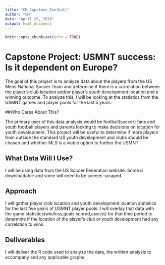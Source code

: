 ---
title: "CM_Capstone_Football"
author: "CM"
date: "April 26, 2018"
output: html_document
---

```{r setup, include=FALSE}
knitr::opts_chunk$set(echo = TRUE)
```



# Capstone Project: USMNT success: Is it dependent on Europe?
The goal of this project is to analyze data about the players from the US Mens National Soccer Team and determine if there is a correlation between the player's club location and/or player's youth development location and a winning outcome.  To analyze this, I will be looking at the statistics from the USMNT games and player pools for the last 5 years.

##Who Cares About This?

The primary user of this data analysis would be football(soccer) fans and youth football players and parents looking to make decisions on location for youth development.
This project will be useful to determine if more players from outside the standard US youth development and clubs should be chosen and whether MLS is a viable option to further the USMNT.

## What Data Will I Use?
I will be using data from the US Soccer Federation website.  Some is downloadable and some will need to be sceeen-scraped.

## Approach
I will gather player clob location and youth development location statistics for the last five years of USMNT player pools. I will overlay that data with the game statistics(win/loss,goals scored,assists) for that time period to determine if the location of the player's club or youth development had any correlation to wins.

## Deliverables
I will deliver the R code used to analyze the data, the written analysis to accompany and any applicable graphs.
